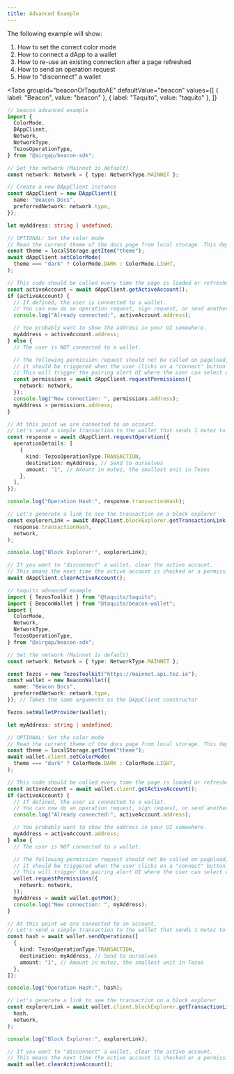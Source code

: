```yaml
---
title: Advanced Example
---
```



The following example will show:

1. How to set the correct color mode
2. How to connect a dApp to a wallet
3. How to re-use an existing connection after a page refreshed
4. How to send an operation request
5. How to "disconnect" a wallet

<Tabs
  groupId="beaconOrTaquitoAE"
  defaultValue="beacon"
  values={[
    { label: "Beacon", value: "beacon" },
    { label: "Taquito", value: "taquito" },
  ]}
>
  <TabItem value="beacon">

```ts live
// beacon advanced example
import {
  ColorMode,
  DAppClient,
  Network,
  NetworkType,
  TezosOperationType,
} from "@airgap/beacon-sdk";

// Set the network (Mainnet is default)
const network: Network = { type: NetworkType.MAINNET };

// Create a new DAppClient instance
const dAppClient = new DAppClient({
  name: "Beacon Docs",
  preferredNetwork: network.type,
});

let myAddress: string | undefined;

// OPTIONAL: Set the color mode
// Read the current theme of the docs page from local storage. This depends on your dApp state
const theme = localStorage.getItem("theme");
await dAppClient.setColorMode(
  theme === "dark" ? ColorMode.DARK : ColorMode.LIGHT,
);

// This code should be called every time the page is loaded or refreshed to see if the user has already connected to a wallet.
const activeAccount = await dAppClient.getActiveAccount();
if (activeAccount) {
  // If defined, the user is connected to a wallet.
  // You can now do an operation request, sign request, or send another permission request to switch wallet
  console.log("Already connected:", activeAccount.address);

  // You probably want to show the address in your UI somewhere.
  myAddress = activeAccount.address;
} else {
  // The user is NOT connected to a wallet.

  // The following permission request should not be called on pageload,
  // it should be triggered when the user clicks on a "connect" button on your page.
  // This will trigger the pairing alert UI where the user can select which wallet to pair.
  const permissions = await dAppClient.requestPermissions({
    network: network,
  });
  console.log("New connection: ", permissions.address);
  myAddress = permissions.address;
}

// At this point we are connected to an account.
// Let's send a simple transaction to the wallet that sends 1 mutez to ourselves.
const response = await dAppClient.requestOperation({
  operationDetails: [
    {
      kind: TezosOperationType.TRANSACTION,
      destination: myAddress, // Send to ourselves
      amount: "1", // Amount in mutez, the smallest unit in Tezos
    },
  ],
});

console.log("Operation Hash:", response.transactionHash);

// Let's generate a link to see the transaction on a block explorer
const explorerLink = await dAppClient.blockExplorer.getTransactionLink(
  response.transactionHash,
  network,
);

console.log("Block Explorer:", explorerLink);

// If you want to "disconnect" a wallet, clear the active account.
// This means the next time the active account is checked or a permission request is triggered, it will be like it's the users first interaction.
await dAppClient.clearActiveAccount();
```

</TabItem>

<TabItem value="taquito">

```ts live
// taquito advanced example
import { TezosToolkit } from "@taquito/taquito";
import { BeaconWallet } from "@taquito/beacon-wallet";
import {
  ColorMode,
  Network,
  NetworkType,
  TezosOperationType,
} from "@airgap/beacon-sdk";

// Set the network (Mainnet is default)
const network: Network = { type: NetworkType.MAINNET };

const Tezos = new TezosToolkit("https://mainnet.api.tez.ie");
const wallet = new BeaconWallet({
  name: "Beacon Docs",
  preferredNetwork: network.type,
}); // Takes the same arguments as the DAppClient constructor

Tezos.setWalletProvider(wallet);

let myAddress: string | undefined;

// OPTIONAL: Set the color mode
// Read the current theme of the docs page from local storage. This depends on your dApp state
const theme = localStorage.getItem("theme");
await wallet.client.setColorMode(
  theme === "dark" ? ColorMode.DARK : ColorMode.LIGHT,
);

// This code should be called every time the page is loaded or refreshed to see if the user has already connected to a wallet.
const activeAccount = await wallet.client.getActiveAccount();
if (activeAccount) {
  // If defined, the user is connected to a wallet.
  // You can now do an operation request, sign request, or send another permission request to switch wallet
  console.log("Already connected:", activeAccount.address);

  // You probably want to show the address in your UI somewhere.
  myAddress = activeAccount.address;
} else {
  // The user is NOT connected to a wallet.

  // The following permission request should not be called on pageload,
  // it should be triggered when the user clicks on a "connect" button on your page.
  // This will trigger the pairing alert UI where the user can select which wallet to pair.
  wallet.requestPermissions({
    network: network,
  });
  myAddress = await wallet.getPKH();
  console.log("New connection: ", myAddress);
}

// At this point we are connected to an account.
// Let's send a simple transaction to the wallet that sends 1 mutez to ourselves.
const hash = await wallet.sendOperations([
  {
    kind: TezosOperationType.TRANSACTION,
    destination: myAddress, // Send to ourselves
    amount: "1", // Amount in mutez, the smallest unit in Tezos
  },
]);

console.log("Operation Hash:", hash);

// Let's generate a link to see the transaction on a block explorer
const explorerLink = await wallet.client.blockExplorer.getTransactionLink(
  hash,
  network,
);

console.log("Block Explorer:", explorerLink);

// If you want to "disconnect" a wallet, clear the active account.
// This means the next time the active account is checked or a permission request is triggered, it will be like it's the users first interaction.
await wallet.clearActiveAccount();
```

</TabItem>
</Tabs>
